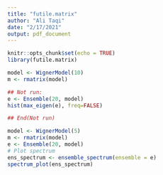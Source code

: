 ```yaml
---
title: "futile.matrix"
author: "Ali Taqi"
date: "2/17/2021"
output: pdf_document
---
```


```r
knitr::opts_chunk$set(echo = TRUE)
library(futile.matrix)
```

```r
model <- WignerModel(10)
m <- rmatrix(model)

## Not run: 
e <- Ensemble(20, model)
hist(max_eigen(e), freq=FALSE)

## End(Not run)
```

```r
model <- WignerModel(5)
m <- rmatrix(model)
e <- Ensemble(20, model)
# Plot spectrum
ens_spectrum <- ensemble_spectrum(ensemble = e)
spectrum_plot(ens_spectrum)
```

